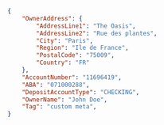 ```json REST  

{
    "OwnerAddress": {
        "AddressLine1": "The Oasis",
        "AddressLine2": "Rue des plantes",
        "City": "Paris",
        "Region": "Ile de France",
        "PostalCode": "75009",
        "Country": "FR"
    },
    "AccountNumber": "11696419",
    "ABA": "071000288",
    "DepositAccountType": "CHECKING",
    "OwnerName": "John Doe",
    "Tag": "custom meta",
}
  
```